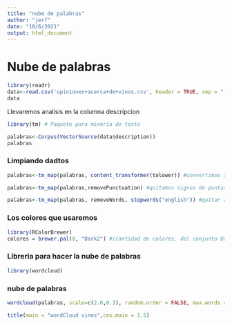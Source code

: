 ```yaml
---
title: "nube de palabras"
author: "jerf"
date: "10/6/2021"
output: html_document
---
```

# Nube de palabras

```r
library(readr)
data<-read.csv('opiniones+acerca+de+vinos.csv', header = TRUE, sep = ",", dec = ".", row.names = 1)
data
```


Llevaremos analisis en la columna descripcion
```r
library(tm) # Paquete para minería de texto

```

```r
palabras<-Corpus(VectorSource(data$description))
palabras
```
### Limpiando dadtos

```r
palabras<-tm_map(palabras, content_transformer(tolower)) #convertimos a minusculas

palabras<-tm_map(palabras,removePunctuation) #quitamos signos de puntuacion

palabras<-tm_map(palabras, removeWords, stopwords("english")) #quitar articulos, etc
```

### Los colores que usaremos

```r
library(RColorBrewer)
colores = brewer.pal(8, "Dark2") #(cantidad de colores, del conjunto Dark2)
```

### Libreria para hacer la nube de palabras

```r
library(wordcloud)
```
### nube de palabras
```r
wordcloud(palabras, scale=c(2.6,0.3), random.order = FALSE, max.words = 75, rot.per = 0.25, colors = colores)

title(main = "wordCloud vinos",cex.main = 1.5)
```



